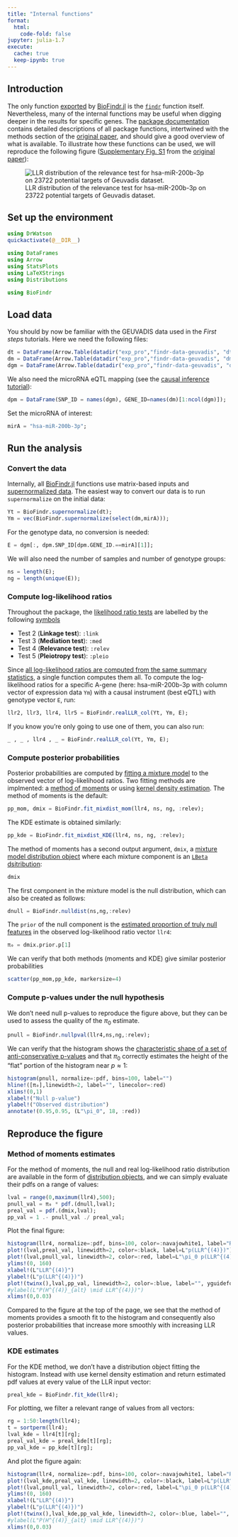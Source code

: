 ```yaml
---
title: "Internal functions"
format:
  html:
    code-fold: false
jupyter: julia-1.7
execute: 
  cache: true
  keep-ipynb: true
---
```

## Introduction

The only function [exported](https://docs.julialang.org/en/v1/manual/modules/#Export-lists) by [BioFindr.jl][1] is the [`findr`](https://tmichoel.github.io/BioFindr.jl/dev/testLLR/) function itself. Nevertheless, many of the internal functions may be useful when digging deeper in the results for specific genes. The [package documentation][6] contains detailed descriptions of all package functions, intertwined with the methods section of the [original paper][5], and should give a good overview of what is available. To illustrate how these functions can be used, we will reproduce the following figure ([Supplementary Fig. S1](https://doi.org/10.1371/journal.pcbi.1005703.s002) from the  [original paper][5]):

![LLR distribution of the relevance test for hsa-miR-200b-3p on 23722 potential targets of Geuvadis dataset.](figures/eg4.png)


## Set up the environment

```julia
using DrWatson
quickactivate(@__DIR__)

using DataFrames
using Arrow
using StatsPlots
using LaTeXStrings
using Distributions

using BioFindr
```

## Load data

You should by now be familiar with the GEUVADIS data used in the *First steps* tutorials. Here we need the following files:

```julia
dt = DataFrame(Arrow.Table(datadir("exp_pro","findr-data-geuvadis", "dt.arrow")));
dm = DataFrame(Arrow.Table(datadir("exp_pro","findr-data-geuvadis", "dm.arrow")));
dgm = DataFrame(Arrow.Table(datadir("exp_pro","findr-data-geuvadis", "dgm.arrow")));
```

We also need the microRNA eQTL mapping (see the [causal inference tutorial](causal-inference.qmd)):

```julia
dpm = DataFrame(SNP_ID = names(dgm), GENE_ID=names(dm)[1:ncol(dgm)]);
```

Set the microRNA of interest:

```julia
mirA = "hsa-miR-200b-3p";
```

## Run the analysis

### Convert the data

Internally, all [BioFindr.jl][1] functions use matrix-based inputs and [supernormalized data](https://tmichoel.github.io/BioFindr.jl/dev/inference/). The easiest way to convert our data is to run `supernormalize` on the initial data:

```julia
Yt = BioFindr.supernormalize(dt);
Ym = vec(BioFindr.supernormalize(select(dm,mirA)));
```

For the genotype data, no conversion is needed:

```julia
E = dgm[:, dpm.SNP_ID[dpm.GENE_ID.==mirA][1]];
```

We will also need the number of samples and number of genotype groups:

```julia
ns = length(E);
ng = length(unique(E));
```

### Compute log-likelihood ratios

Throughout the package, the [likelihood ratio tests](https://tmichoel.github.io/BioFindr.jl/dev/realLLR/) are labelled by the following [symbols](https://docs.julialang.org/en/v1/manual/metaprogramming/#Symbols)

- Test 2 (**Linkage test**): `:link`
- Test 3 (**Mediation test**): `:med`
- Test 4 (**Relevance test**): `:relev`
- Test 5 (**Pleiotropy test**): `:pleio`

Since [all log-likelihood ratios are computed from the same summary statistics](https://tmichoel.github.io/BioFindr.jl/dev/realLLR/#Implementation), a single function computes them all. To compute the log-likelihood ratios for a specific A-gene (here: hsa-miR-200b-3p with column vector of expression data `Ym`) with a causal instrument (best eQTL) with genotype vector `E`, run:

```julia
llr2, llr3, llr4, llr5 = BioFindr.realLLR_col(Yt, Ym, E);
```

If you know you're only going to use one of them, you can also run:

```julia
_ , _ , llr4 , _ = BioFindr.realLLR_col(Yt, Ym, E);
```

### Compute posterior probabilities

Posterior probabilities are computed by [fitting a mixture model](https://tmichoel.github.io/BioFindr.jl/dev/posteriorprobs/) to the observed vector of log-likelihood ratios. Two fitting methods are implmented: a [method of moments](https://tmichoel.github.io/BioFindr.jl/dev/posteriorprobs/#mom_postprobs) or using [kernel density estimation](https://tmichoel.github.io/BioFindr.jl/dev/posteriorprobs/#kde_postprobs). The method of moments is the default:

```julia
pp_mom, dmix = BioFindr.fit_mixdist_mom(llr4, ns, ng, :relev);
```

The KDE estimate is obtained similarly:

```julia
pp_kde = BioFindr.fit_mixdist_KDE(llr4, ns, ng, :relev);
```

The method of moments has a second output argument, `dmix`, a [mixture model distribution object](https://juliastats.org/Distributions.jl/stable/mixture/) where each mixture component is an [`LBeta` dsitribution](https://tmichoel.github.io/BioFindr.jl/dev/randomLLR/#Implementation):

```julia
dmix
```

The first component in the mixture model is the null distribution, which can also be created as follows:

```julia
dnull = BioFindr.nulldist(ns,ng,:relev)
```

The `prior` of the null component is the [estimated proportion of truly null features](https://tmichoel.github.io/BioFindr.jl/dev/posteriorprobs/#Estimating-P({\\mathcal-H}_{\\mathrm{null}})) in the observed log-likelihood ratio vector `llr4`:

```julia
π₀ = dmix.prior.p[1]
```

We can verify that both methods (moments and KDE) give similar posterior probabilities

```julia
scatter(pp_mom,pp_kde, markersize=4)
```

### Compute p-values under the null hypothesis

We don't need null p-values to reproduce the figure above, but they can be used to assess the quality of the $\pi_0$ estimate.

```julia
pnull = BioFindr.nullpval(llr4,ns,ng,:relev);
```

We can verify that the histogram shows the [characteristic shape of a set of anti-conservative p-values](http://varianceexplained.org/statistics/interpreting-pvalue-histogram/) and that $\pi_0$ correctly estimates the height of the "flat" portion of the histogram near $p\approx 1$:


```julia
histogram(pnull, normalize=:pdf, bins=100, label="")
hline!([π₀],linewidth=2, label="", linecolor=:red)
xlims!(0,1)
xlabel!("Null p-value")
ylabel!("Observed distribution")
annotate!(0.95,0.95, (L"\pi_0", 18, :red))
```

## Reproduce the figure

### Method of moments estimates

For the method of moments, the null and real log-likelihood ratio distribution are available in the form of [distribution objects](https://juliastats.org/Distributions.jl/), and we can simply evaluate their pdfs on a range of values:

```julia
lval = range(0,maximum(llr4),500);
pnull_val = π₀ * pdf.(dnull,lval);
preal_val = pdf.(dmix,lval);
pp_val = 1 .- pnull_val ./ preal_val;
```

Plot the final figure:

```julia
histogram(llr4, normalize=:pdf, bins=100, color=:navajowhite1, label="Real data", size=(600,450))
plot!(lval,preal_val, linewidth=2, color=:black, label=L"p(LLR^{(4)})")
plot!(lval,pnull_val, linewidth=2, color=:red, label=L"\pi_0 p(LLR^{(4)} \mid \mathcal{H}_0)", legend=(0.25,0.95))
ylims!(0, 160)
xlabel!(L"LLR^{(4)}")
ylabel!(L"p(LLR^{(4)})")
plot!(twinx(),lval,pp_val, linewidth=2, color=:blue, label="", yguidefontcolor=:blue, ylims=(0,1.), ylabel=L"P(H^{(4)}_{alt} \mid LLR^{(4)})")
#ylabel(L"P(H^{(4)}_{alt} \mid LLR^{(4)})")
xlims!(0,0.03)
```

Compared to the figure at the top of the page, we see that the method of moments provides a smooth fit to the histogram and consequently also posterior probabilities that increase more smoothly with increasing LLR values. 

### KDE estimates

For the KDE method, we don't have a distribution object fitting the histogram. Instead with use kernel density estimation and return estimated pdf values at every value of the LLR input vector:

```julia
preal_kde = BioFindr.fit_kde(llr4);
```
For plotting, we filter a relevant range of values from all vectors:

```julia
rg = 1:50:length(llr4);
t = sortperm(llr4);
lval_kde = llr4[t][rg];
preal_val_kde = preal_kde[t][rg];
pp_val_kde = pp_kde[t][rg];
```
And plot the figure again:

```julia
histogram(llr4, normalize=:pdf, bins=100, color=:navajowhite1, label="Real data", size=(600,450))
plot!(lval_kde,preal_val_kde, linewidth=2, color=:black, label=L"p(LLR^{(4)})")
plot!(lval,pnull_val, linewidth=2, color=:red, label=L"\pi_0 p(LLR^{(4)} \mid \mathcal{H}_0)", legend=(0.25,0.95))
ylims!(0, 160)
xlabel!(L"LLR^{(4)}")
ylabel!(L"p(LLR^{(4)})")
plot!(twinx(),lval_kde,pp_val_kde, linewidth=2, color=:blue, label="", yguidefontcolor=:blue, ylims=(0,1.), ylabel=L"P(H^{(4)}_{alt} \mid LLR^{(4)})")
#ylabel(L"P(H^{(4)}_{alt} \mid LLR^{(4)})")
xlims!(0,0.03)
```

[1]: https://github.com/tmichoel/BioFindr.jl
[2]: https://github.com/lingfeiwang/findr-data-geuvadis
[3]: https://doi.org/10.1038/nature12531
[4]: https://dataframes.juliadata.org/stable/
[5]: https://doi.org/10.1371/journal.pcbi.1005703
[6]: https://tmichoel.github.io/BioFindr.jl/dev/